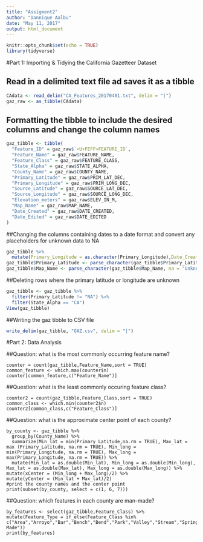 ```yaml
---
title: "Assigment2"
author: "Dannique Aalbu"
date: "May 11, 2017"
output: html_document
---
```


```r
knitr::opts_chunk$set(echo = TRUE)
library(tidyverse)
```

#Part 1: Importing & Tidying the California Gazetteer Dataset

## Read in a delimited text file ad saves it as a tibble

```r
CAdata <- read_delim("CA_Features_20170401.txt", delim = "|")
gaz_raw <- as_tibble(CAdata)
```

## Formatting the tibble to include the desired columns and change the column names

```r
gaz_tibble <- tibble(
  "Feature_ID" = gaz_raw$`<U+FEFF>FEATURE_ID`,
  "Feature_Name" = gaz_raw$FEATURE_NAME,
  "Feature_Class" = gaz_raw$FEATURE_CLASS,
  "State_Alpha" = gaz_raw$STATE_ALPHA,
  "County_Name" = gaz_raw$COUNTY_NAME,
  "Primary_Latitude" = gaz_raw$PRIM_LAT_DEC,
  "Primary_Longitude" = gaz_raw$PRIM_LONG_DEC,
  "Source_Latitude" = gaz_raw$SOURCE_LAT_DEC,
  "Source_Longitude" = gaz_raw$SOURCE_LONG_DEC,
  "Elevation_meters" = gaz_raw$ELEV_IN_M,
  "Map_Name" = gaz_raw$MAP_NAME,
  "Date_Created" = gaz_raw$DATE_CREATED,
  "Date_Edited" = gaz_raw$DATE_EDITED
)
```

##Changing the columns containing dates to a date format and convert any placeholders for unknown data to NA
```r
gaz_tibble %>%
  mutate(Primary_Longitude = as.character(Primary_Longitude),Date_Created = as.Date(Date_Created, format = '%m/%d/%Y'),Date_Edited = as.Date(Date_Edited, format = '%m/%d/%Y')) 
gaz_tibble$Primary_Latitude <- parse_character(gaz_tibble$Primary_Latitude, na = "0")   
gaz_tibble$Map_Name <- parse_character(gaz_tibble$Map_Name, na = "Unknown") 
```

##Deleting rows where the primary latitude or longitude are unknown
```r
gaz_tibble <- gaz_tibble %>%
  filter(Primary_Latitude != "NA") %>% 
  filter(State_Alpha == "CA")
View(gaz_tibble)
```

##Writing the gaz tibble to CSV file
```r
write_delim(gaz_tibble, "GAZ.csv", delim = "|")
```

#Part 2: Data Analysis

##Question: what is the most commonly occurring feature name?
```Part
counter = count(gaz_tibble,Feature_Name,sort = TRUE)
common_feature <- which.max(counter$n)
counter[common_feature,c("Feature_Name")]
```

##Question: what is the least commonly occuring feature class?
```Part
counter2 = count(gaz_tibble,Feature_Class,sort = TRUE)
common_class <- which.min(counter2$n)
counter2[common_class,c("Feature_Class")]
```

##Question: what is the approximate center point of each county?
```Part
by_county <- gaz_tibble %>% 
  group_by(County_Name) %>%
  summarize(Min_lat = min(Primary_Latitude,na.rm = TRUE), Max_lat = max (Primary_Latitude, na.rm = TRUE), Min_long = min(Primary_Longitude, na.rm = TRUE), Max_long = max(Primary_Longitude, na.rm = TRUE)) %>%
  mutate(Min_lat = as.double(Min_lat), Min_long = as.double(Min_long), Max_lat = as.double(Max_lat), Max_long = as.double(Max_long)) %>%
mutate(xCenter = (Min_long + Max_long)/2) %>%
mutate(yCenter = (Min_lat + Max_lat)/2) 
#print the county names and the center point
print(subset(by_county, select = c(1, 6, 7)))
```

##Question: which features in each county are man-made?
```Part
by_features <- select(gaz_tibble,Feature_Class) %>%
mutate(Feature_Type = if_else(Feature_Class %in% c("Area","Arroyo","Bar","Bench","Bend","Park","Valley","Stream","Spring","Summit","Cape","Cave","Plain","Flat","Ridge","Woods","Beach","Lake","Bay","Channel","Island","Basin","Cliff","Arch","Pillar","Crater","Falls","Forest","Gap","Glacier","Gut","Isthmus","Lava","Range","Rapids","Sea","Slope","Swamp"),"Natural","Man-Made"))
print(by_features)
```